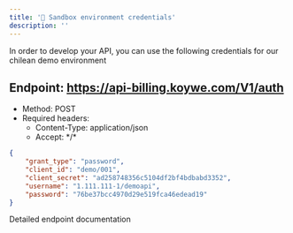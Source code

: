 ```yaml
---
title: '🔑 Sandbox environment credentials'
description: ''
---
```


In order to develop your API, you can use the following credentials for our chilean demo environment

## Endpoint: https://api-billing.koywe.com/V1/auth
* Method: POST
* Required headers:
  * Content-Type: application/json
  * Accept: \*/\*

```json
{
    "grant_type": "password",
    "client_id": "demo/001",
    "client_secret": "ad258748356c5104df2bf4bdbabd3352",
    "username": "1.111.111-1/demoapi",
    "password": "76be37bcc4970d29e519fca46edead19"
}
```

<CardGroup cols={1}>
    <Card
        title="API Reference POST /auth"
        icon="terminal"
        href="/api-reference/endpoint/authenticate-and-receive-a-bearer-token"
    >
        Detailed endpoint documentation
    </Card>
</CardGroup>